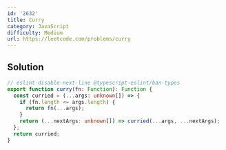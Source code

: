 ```yaml
---
id: '2632'
title: Curry
category: JavaScript
difficulty: Medium
url: https://leetcode.com/problems/curry
---
```


## Solution

```typescript filename="solution.ts" copy
// eslint-disable-next-line @typescript-eslint/ban-types
export function curry(fn: Function): Function {
  const curried = (...args: unknown[]) => {
    if (fn.length <= args.length) {
      return fn(...args);
    }
    return (...nextArgs: unknown[]) => curried(...args, ...nextArgs);
  };
  return curried;
}
```
